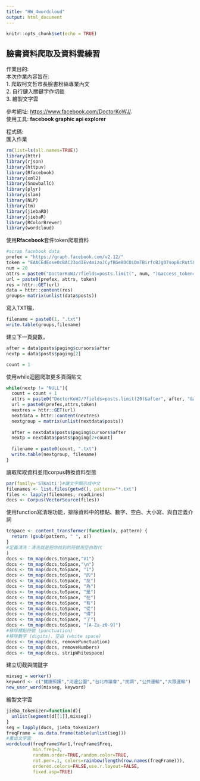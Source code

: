 ```yaml
---
title: "HW_4wordcloud"
output: html_document
---
```


```r
knitr::opts_chunk$set(echo = TRUE)
```

## 臉書資料爬取及資料雲練習
作業目的:<br/>
本次作業內容旨在:<br/>
1. 爬取柯文哲市長臉書粉絲專業內文<br/>
2. 自行鍵入關鍵字作切截<br/>
3. 繪製文字雲 <br/>

參考網址: <https://www.facebook.com/DoctorKoWJ/>.<br/>
使用工具: **facebook graphic api explorer**<br/>

程式碼:<br/>
匯入作業
```r
rm(list=ls(all.names=TRUE))
library(httr)
library(rjson)
library(httpuv)
library(Rfacebook)
library(xml2)
library(SnowballC)
library(plyr)
library(slam)
library(NLP)
library(tm)
library(jiebaRD)
library(jiebaR)
library(RColorBrewer)
library(wordcloud)
```

使用**Rfacebook**套件token爬取資料
```r
#scrap facebook data
prefex = "https://graph.facebook.com/v2.12/"
token = "EAACEdEose0cBACJ3odIEv4mizoJCyfBGe8DCOiDmTBirfcBJg07sopBcRut5QIgDZBSKJC3oBJUoQsMayjo3ZA7gGOr5SLrIZAUZB6lmcZCzR2AhQzRpcDwEuCc6apIn1UKC7QtmtMg1daWMixxlTFwTydH1vULHavzt6wYWt1fywLeZCESFINU3PMrFhnz3XWpciuXFv47wZDZD"
num = 20
attrs = paste0("DoctorKoWJ/?fields=posts.limit(", num, ")&access_token=")
url = paste0(prefex, attrs, token)
res = httr::GET(url)
data = httr::content(res)
groups= matrix(unlist(data$posts))
```

寫入TXT檔，
```r
filename = paste0(1, ".txt")
write.table(groups,filename)
```
建立下一頁變數，
```r
after = data$posts$paging$cursors$after
nextp = data$posts$paging[2]

count = 1
```

使用while迴圈爬取更多頁面貼文
```r
while(nextp != "NULL"){
  count = count + 1
  attrs = paste0("DoctorKoWJ/?fields=posts.limit(20)&after", after, "&access_token=")
  url = paste0(prefex,attrs,token)
  nextres = httr::GET(url)
  nextdata = httr::content(nextres)
  nextgroup = matrix(unlist(nextdata$posts))
  
  after = nextdata$posts$paging$cursors$after
  nextp = nextdata$posts$paging[2+count]
  
  filename = paste0(count, ".txt")
  write.table(nextgroup, filename)
}

```

讀取爬取資料並用corpus轉換資料型態
```r
par(family='STKaiti')#讓文字顯示成中文
filenames <- list.files(getwd(), pattern="*.txt")
files <- lapply(filenames, readLines)
docs <- Corpus(VectorSource(files))
```

使用function寫清理功能，排除資料中的標點、數字、空白、大小寫、與自定義介詞
```r
toSpace <- content_transformer(function(x, pattern) {
  return (gsub(pattern, " ", x))
}
#定義清洗：清洗就是把你找到的符號用空白取代
)
docs <- tm_map(docs,toSpace,"V1")
docs <- tm_map(docs,toSpace,"\n")
docs <- tm_map(docs,toSpace, "1")
docs <- tm_map(docs,toSpace, "的")
docs <- tm_map(docs,toSpace, "及")
docs <- tm_map(docs,toSpace, "為")
docs <- tm_map(docs,toSpace, "是")
docs <- tm_map(docs,toSpace, "在")
docs <- tm_map(docs,toSpace, "有")
docs <- tm_map(docs,toSpace, "從")
docs <- tm_map(docs,toSpace, "得")
docs <- tm_map(docs,toSpace, "了")
docs <- tm_map(docs,toSpace, "[A-Za-z0-9]")
#移除標點符號 (punctuation)
#移除數字 (digits)、空白 (white space)
docs <- tm_map(docs, removePunctuation)
docs <- tm_map(docs, removeNumbers)
docs <- tm_map(docs, stripWhitespace)
```

建立切截與關鍵字
```r
mixseg = worker()
keyword <- c("健康照護","河邊公園","台北市議會","民調","公共運輸","大眾運輸")
new_user_word(mixseg, keyword)
```

繪製文字雲
```r
jieba_tokenizer=function(d){
  unlist(segment(d[[1]],mixseg))
}
seg = lapply(docs, jieba_tokenizer)
freqFrame = as.data.frame(table(unlist(seg)))
#畫出文字雲
wordcloud(freqFrame$Var1,freqFrame$Freq,
          min.freq=3,  
          random.order=TRUE,random.color=TRUE, 
          rot.per=.1, colors=rainbow(length(row.names(freqFrame))),
          ordered.colors=FALSE,use.r.layout=FALSE,
          fixed.asp=TRUE)
```

